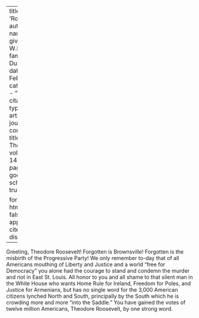 
---
title: 'Roosevelt'
author:
  - name:
      given: W.E.B.
      family: Du Bois
date: Feb. 1917
categories: 
  - ""
citation: 
  type: article-journal
  container-title: The Crisis
  volume: 14
  issue: 4
  page: 164
google-scholar: true

format:
  html:
    toc: false
    appendix-cite-as: display
---




Greeting, Theodore Roosevelt! Forgotten is Brownsville! Forgotten is the misbirth of the Progressive Party! We only remember to-day that of all Americans mouthing of Liberty and Justice and a world "free for Democracy" you alone had the courage to stand and condemn the murder and riot in East St. Louis. All honor to you and all shame to that silent man in the White House who wants Home Rule for Ireland, Freedom for Poles, and Justice for Armenians, but has no single word for the 3,000 American citizens lynched North and South, principally by the South which he is crowding more and more "into the Saddle." You have gained the votes of twelve million Americans, Theodore Roosevelt, by one strong word.

